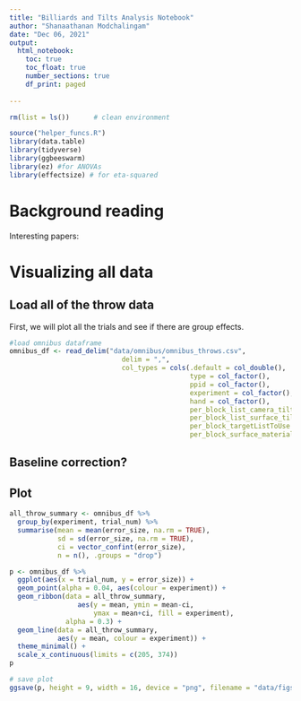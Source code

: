 ---
title: "Billiards and Tilts Analysis Notebook"
author: "Shanaathanan Modchalingam"
date: "Dec 06, 2021"
output: 
  html_notebook:
    toc: true
    toc_float: true
    number_sections: true
    df_print: paged
    
---

```{r setup, include=FALSE, warning=FALSE}
rm(list = ls())      # clean environment

source("helper_funcs.R")
library(data.table)
library(tidyverse)
library(ggbeeswarm)
library(ez) #for ANOVAs
library(effectsize) # for eta-squared

```

# Background reading

Interesting papers: 



# Visualizing all data

## Load all of the throw data

First, we will plot all the trials and see if there are group effects.

```{r}
#load omnibus dataframe
omnibus_df <- read_delim("data/omnibus/omnibus_throws.csv", 
                            delim = ",", 
                            col_types = cols(.default = col_double(), 
                                             type = col_factor(),
                                             ppid = col_factor(),
                                             experiment = col_factor(),
                                             hand = col_factor(),
                                             per_block_list_camera_tilt = col_factor(),
                                             per_block_list_surface_tilt = col_factor(),
                                             per_block_targetListToUse = col_factor(),
                                             per_block_surface_materials = col_factor()))
```

## Baseline correction?

## Plot
```{r}
all_throw_summary <- omnibus_df %>%
  group_by(experiment, trial_num) %>%
  summarise(mean = mean(error_size, na.rm = TRUE),
            sd = sd(error_size, na.rm = TRUE), 
            ci = vector_confint(error_size),
            n = n(), .groups = "drop")
```

```{r}
p <- omnibus_df %>%
  ggplot(aes(x = trial_num, y = error_size)) +
  geom_point(alpha = 0.04, aes(colour = experiment)) + 
  geom_ribbon(data = all_throw_summary, 
                 aes(y = mean, ymin = mean-ci,
                     ymax = mean+ci, fill = experiment), 
              alpha = 0.3) +
  geom_line(data = all_throw_summary, 
            aes(y = mean, colour = experiment)) +
  theme_minimal() +
  scale_x_continuous(limits = c(205, 374))
p

# save plot
ggsave(p, height = 9, width = 16, device = "png", filename = "data/figs/all_throws.png")
```

